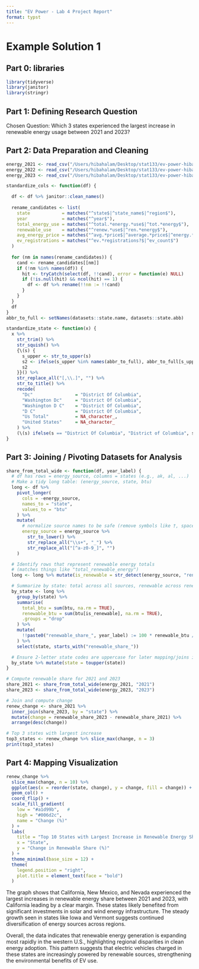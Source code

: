 ```yaml
---
title: "EV Power - Lab 4 Project Report"
format: typst
---
```


# Example Solution 1

## **Part 0: libraries**

```r
library(tidyverse)
library(janitor)
library(stringr)
```

## **Part 1:** **Defining Research Question**

Chosen Question: Which 3 states experienced the largest increase in renewable energy usage between 2021 and 2023?

## **Part 2: Data Preparation and Cleaning**

```r
energy_2021 <- read_csv("/Users/hibahalam/Desktop/stat133/ev-power-hibahalam/data/total-use-2021.csv") %>% clean_names()
energy_2022 <- read_csv("/Users/hibahalam/Desktop/stat133/ev-power-hibahalam/data/total-use-2022.csv") %>% clean_names()
energy_2023 <- read_csv("/Users/hibahalam/Desktop/stat133/ev-power-hibahalam/data/total-use-2023.csv") %>% clean_names()

standardize_cols <- function(df) {

  df <- df %>% janitor::clean_names()
  
  rename_candidates <- list(
    state            = matches("^state$|^state_name$|^region$"),
    year             = matches("^year$"),
    total_energy_use = matches("^total.*energy.*use$|^tot.*energy$"),
    renewable_use    = matches("^renew.*use$|^ren.*energy$"),
    avg_energy_price = matches("^avg.*price$|^average.*price$|^energy.*price$"),
    ev_registrations = matches("^ev.*registrations?$|^ev_count$")
  )
  
  for (nm in names(rename_candidates)) {
    cand <- rename_candidates[[nm]]
    if (!nm %in% names(df)) {
      hit <- tryCatch(select(df, !!cand), error = function(e) NULL)
      if (!is.null(hit) && ncol(hit) == 1) {
        df <- df %>% rename(!!nm := !!cand)
      }
    }
  }
  df
}
abbr_to_full <- setNames(datasets::state.name, datasets::state.abb)

standardize_state <- function(x) {
  x %>%
    str_trim() %>%
    str_squish() %>%
    {\(s) {
      s_upper <- str_to_upper(s)
      s2 <- ifelse(s_upper %in% names(abbr_to_full), abbr_to_full[s_upper], s)
      s2
    }}() %>%
    str_replace_all("[,\\.]", "") %>%
    str_to_title() %>%
    recode(
      "Dc"                = "District Of Columbia",
      "Washington Dc"     = "District Of Columbia",
      "Washington D C"    = "District Of Columbia",
      "D C"               = "District Of Columbia",
      "Us Total"          = NA_character_,
      "United States"     = NA_character_
    ) %>%
    (\(s) ifelse(s == "District Of Columbia", "District of Columbia", s))()
}


```

## **Part 3: Joining / Pivoting Datasets for Analysis**

```r
share_from_total_wide <- function(df, year_label) {
  # df has rows = energy_source, columns = states (e.g., ak, al, ...)
  # Make a tidy long table: (energy_source, state, btu)
  long <- df %>%
    pivot_longer(
      cols = -energy_source,
      names_to = "state",
      values_to = "btu"
    ) %>%
    mutate(
      # normalize source names to be safe (remove symbols like †, spaces, parens)
      energy_source = energy_source %>%
        str_to_lower() %>%
        str_replace_all("\\s+", "_") %>%
        str_replace_all("[^a-z0-9_]", "")
    )

  # Identify rows that represent renewable energy totals
  # (matches things like "total_renewable_energy")
  long <- long %>% mutate(is_renewable = str_detect(energy_source, "renewable"))

  # Summarize by state: total across all sources, renewable across renewable rows
  by_state <- long %>%
    group_by(state) %>%
    summarise(
      total_btu = sum(btu, na.rm = TRUE),
      renewable_btu = sum(btu[is_renewable], na.rm = TRUE),
      .groups = "drop"
    ) %>%
    mutate(
      !!paste0("renewable_share_", year_label) := 100 * renewable_btu / total_btu
    ) %>%
    select(state, starts_with("renewable_share_"))

  # Ensure 2-letter state codes are uppercase for later mapping/joins if needed
  by_state %>% mutate(state = toupper(state))
}

# Compute renewable share for 2021 and 2023
share_2021 <- share_from_total_wide(energy_2021, "2021")
share_2023 <- share_from_total_wide(energy_2023, "2023")

# Join and compute change
renew_change <- share_2021 %>%
  inner_join(share_2023, by = "state") %>%
  mutate(change = renewable_share_2023 - renewable_share_2021) %>%
  arrange(desc(change))

# Top 3 states with largest increase
top3_states <- renew_change %>% slice_max(change, n = 3)
print(top3_states)
```

## **Part 4: Mapping Visualization**

```r

renew_change %>%
  slice_max(change, n = 10) %>%
  ggplot(aes(x = reorder(state, change), y = change, fill = change)) +
  geom_col() +
  coord_flip() +
  scale_fill_gradient(
    low = "#a1d99b",   #
    high = "#006d2c",  
    name = "Change (%)"
  ) +
  labs(
    title = "Top 10 States with Largest Increase in Renewable Energy Share (2021–2023)",
    x = "State",
    y = "Change in Renewable Share (%)"
  ) +
  theme_minimal(base_size = 12) +
  theme(
    legend.position = "right",
    plot.title = element_text(face = "bold")
  )
```

The graph shows that California, New Mexico, and Nevada experienced the largest increases in renewable energy share between 2021 and 2023, with California leading by a clear margin. These states likely benefited from significant investments in solar and wind energy infrastructure. The steady growth seen in states like Iowa and Vermont suggests continued diversification of energy sources across regions.

Overall, the data indicates that renewable energy generation is expanding most rapidly in the western U.S., highlighting regional disparities in clean energy adoption. This pattern suggests that electric vehicles charged in these states are increasingly powered by renewable sources, strengthening the environmental benefits of EV use.